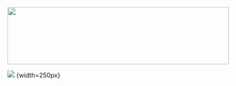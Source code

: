 <img src = "https://rawgit.com/lzim/teampsd/teampsd_style/ModelingToLearn_logo1.png"
     height = "130" width = "500">  
     
     
![](https://rawgit.com/lzim/teampsd/teampsd_style/ModelingToLearn_logo1.png) {width=250px}
